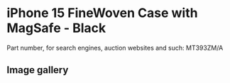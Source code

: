
# iPhone 15 FineWoven Case with MagSafe - Black

Part number, for search engines, auction websites and such: MT393ZM/A

## Image gallery

<div style={{ width: "768px" }}>
  <GalleryComponent
    images={[
      {
        original: "/everysource/MT393.webp",
        thumbnail: "/everypreview/MT393.webp",
      },
      {
        original: "/everysource/MT393_AV1.webp",
        thumbnail: "/everypreview/MT393_AV1.webp",
      },
      {
        original: "/everysource/MT393_AV2.webp",
        thumbnail: "/everypreview/MT393_AV2.webp",
      },
      {
        original: "/everysource/MT393_AV3.webp",
        thumbnail: "/everypreview/MT393_AV3.webp",
      },
      {
        original: "/everysource/MT393_AV4.webp",
        thumbnail: "/everypreview/MT393_AV4.webp",
      },
      {
        original: "/everysource/MT393_AV5.webp",
        thumbnail: "/everypreview/MT393_AV5.webp",
      },
      {
        original: "/everysource/MT393_AV6.webp",
        thumbnail: "/everypreview/MT393_AV6.webp",
      }
    ]}
  />
</div>